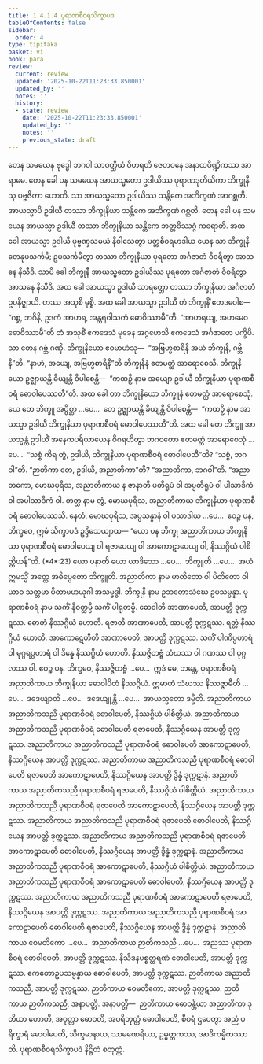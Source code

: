 ```yaml
---
title: 1.4.1.4 ပုရာဏစီဝရသိက္ခာပဒ
tableOfContents: false
sidebar:
  order: 4
type: tipitaka
basket: vi
book: para
review:
  current: review
  updated: '2025-10-22T11:23:33.850001'
  updated_by: ''
  notes: ''
  history:
  - state: review
    date: '2025-10-22T11:23:33.850001'
    updated_by: ''
    notes: ''
    previous_state: draft
---
```



<ReviewStatus review={frontmatter.review} showDetails={true} />

<HypothesisAnnotation frontmatter={frontmatter} />

<DynamicBreadcrumb />

<Division number="503" book="para" e="ch" v="1" p="306">

<Paragraph number="1941" book="para">
တေန သမယေန ဗုဒ္ဓေါ ဘဂဝါ သာဝတ္ထိယံ ဝိဟရတိ ဇေတဝနေ အနာထပိဏ္ဍိကဿ အာရာမေ. တေန ခေါ ပန သမယေန အာယသ္မတော ဥဒါယိဿ ပုရာဏဒုတိယိကာ ဘိက္ခုနီသု ပဗ္ဗဇိတာ ဟောတိ. သာ အာယသ္မတော ဥဒါယိဿ သန္တိကေ အဘိက္ခဏံ အာဂစ္ဆတိ. အာယသ္မာပိ ဥဒါယီ တဿာ ဘိက္ခုနိယာ သန္တိကေ အဘိက္ခဏံ ဂစ္ဆတိ. တေန ခေါ ပန သမယေန အာယသ္မာ ဥဒါယီ တဿာ ဘိက္ခုနိယာ သန္တိကေ ဘတ္တဝိဿဂ္ဂံ ကရောတိ.
</Paragraph>

<Paragraph number="1942" book="para">
အထ ခေါ အာယသ္မာ ဥဒါယီ ပုဗ္ဗဏှသမယံ နိဝါသေတွာ ပတ္တစီဝရမာဒါယ ယေန သာ ဘိက္ခုနီ တေနုပသင်္ကမိ; ဥပသင်္ကမိတွာ တဿာ ဘိက္ခုနိယာ ပုရတော အင်္ဂဇာတံ ဝိဝရိတွာ အာသနေ နိသီဒိ. သာပိ ခေါ ဘိက္ခုနီ အာယသ္မတော ဥဒါယိဿ ပုရတော အင်္ဂဇာတံ ဝိဝရိတွာ အာသနေ နိသီဒိ. အထ ခေါ အာယသ္မာ ဥဒါယီ သာရတ္တော တဿာ ဘိက္ခုနိယာ အင်္ဂဇာတံ ဥပနိဇ္ဈာယိ. တဿ အသုစိ မုစ္စိ. အထ ခေါ အာယသ္မာ ဥဒါယီ တံ ဘိက္ခုနိံ ဧတဒဝေါစ—  “ဂစ္ဆ, ဘဂိနိ, ဥဒကံ အာဟရ, အန္တရဝါသကံ ဓောဝိဿာမီ”တိ. “အာဟရယျ, အဟမေဝ ဓောဝိဿာမီ”တိ တံ အသုစိံ ဧကဒေသံ မုခေန အဂ္ဂဟေသိ ဧကဒေသံ အင်္ဂဇာတေ ပက္ခိပိ. သာ တေန ဂဗ္ဘံ ဂဏှိ. ဘိက္ခုနိယော ဧဝမာဟံသု—  “အဗြဟ္မစာရိနီ အယံ ဘိက္ခုနီ, ဂဗ္ဘိနီ”တိ. “နာဟံ, အယျေ, အဗြဟ္မစာရိနီ”တိ ဘိက္ခုနီနံ ဧတမတ္ထံ အာရောစေသိ. ဘိက္ခုနိယော ဥဇ္ဈာယန္တိ ခိယျန္တိ ဝိပါစေန္တိ—  “ကထဉှိ နာမ အယျော ဥဒါယီ ဘိက္ခုနိယာ ပုရာဏစီဝရံ ဓောဝါပေဿတီ”တိ. အထ ခေါ တာ ဘိက္ခုနိယော ဘိက္ခူနံ ဧတမတ္ထံ အာရောစေသုံ. ယေ တေ ဘိက္ခူ အပ္ပိစ္ဆာ …ပေ…  တေ ဥဇ္ဈာယန္တိ ခိယျန္တိ ဝိပါစေန္တိ—  “ကထဉှိ နာမ အာယသ္မာ ဥဒါယီ ဘိက္ခုနိယာ ပုရာဏစီဝရံ ဓောဝါပေဿတီ”တိ.
</Paragraph>

<Paragraph number="1943" book="para">
အထ ခေါ တေ ဘိက္ခူ အာယသ္မန္တံ ဥဒါယိံ အနေကပရိယာယေန ဝိဂရဟိတွာ ဘဂဝတော ဧတမတ္ထံ အာရောစေသုံ …ပေ…  “သစ္စံ ကိရ တွံ, ဥဒါယိ, ဘိက္ခုနိယာ ပုရာဏစီဝရံ ဓောဝါပေသီ”တိ? “သစ္စံ, ဘဂဝါ”တိ. “ဉာတိကာ တေ, ဥဒါယိ, အညာတိကာ”တိ? “အညာတိကာ, ဘဂဝါ”တိ. “အညာတကော, မောဃပုရိသ, အညာတိကာယ န ဇာနာတိ ပတိရူပံ ဝါ အပ္ပတိရူပံ ဝါ ပါသာဒိကံ ဝါ အပါသာဒိကံ ဝါ. တတ္ထ နာမ တွံ, မောဃပုရိသ, အညာတိကာယ ဘိက္ခုနိယာ ပုရာဏစီဝရံ ဓောဝါပေဿသိ. နေတံ, မောဃပုရိသ, အပ္ပသန္နာနံ ဝါ ပသာဒါယ …ပေ…  ဧဝဉ္စ ပန, ဘိက္ခဝေ, ဣမံ သိက္ခာပဒံ ဥဒ္ဒိသေယျာထ—
</Paragraph>

</Division>
<Division number="504" book="para" e="ch" v="1" p="307">

<Paragraph number="1944" book="para">
<Emphasis>“ယော ပန ဘိက္ခု အညာတိကာယ ဘိက္ခုနိယာ ပုရာဏစီဝရံ ဓောဝါပေယျ ဝါ ရဇာပေယျ ဝါ အာကောဋာပေယျ ဝါ, နိဿဂ္ဂိယံ ပါစိတ္တိယန်”</Emphasis>တိ. (*4*:<Emphasis>23</Emphasis>)
</Paragraph>

</Division>
<Division number="505" book="para" e="ch" v="1" p="307">

<Paragraph number="1945" book="para">
<Emphasis>ယော ပနာ</Emphasis>တိ ယော ယာဒိသော …ပေ…  <Emphasis>ဘိက္ခူ</Emphasis>တိ …ပေ…  အယံ ဣမသ္မိံ အတ္ထေ အဓိပ္ပေတော ဘိက္ခူတိ.
</Paragraph>

<Paragraph number="1946" book="para">
<Emphasis>အညာတိကာ</Emphasis> နာမ မာတိတော ဝါ ပိတိတော ဝါ ယာဝ သတ္တမာ ပိတာမဟယုဂါ အသမ္ဗဒ္ဓါ.
</Paragraph>

<Paragraph number="1947" book="para">
<Emphasis>ဘိက္ခုနီ</Emphasis> နာမ ဥဘတောသံဃေ ဥပသမ္ပန္နာ.
</Paragraph>

<Paragraph number="1948" book="para">
<Emphasis>ပုရာဏစီဝရံ</Emphasis> နာမ သကိံ နိဝတ္ထမ္ပိ သကိံ ပါရုတမ္ပိ.
</Paragraph>

<Paragraph number="1949" book="para">
<Emphasis>ဓောဝါတိ အာဏာပေတိ</Emphasis>, အာပတ္တိ ဒုက္ကဋဿ. ဓောတံ နိဿဂ္ဂိယံ ဟောတိ. <Emphasis>ရဇာတိ အာဏာပေတိ</Emphasis>, အာပတ္တိ ဒုက္ကဋဿ. ရတ္တံ နိဿဂ္ဂိယံ ဟောတိ. <Emphasis>အာကောဋေဟီတိ အာဏာပေတိ</Emphasis>, အာပတ္တိ ဒုက္ကဋဿ. သကိံ ပါဏိပ္ပဟာရံ ဝါ မုဂ္ဂရပ္ပဟာရံ ဝါ ဒိန္နေ နိဿဂ္ဂိယံ ဟောတိ. နိဿဇ္ဇိတဗ္ဗံ သံဃဿ ဝါ ဂဏဿ ဝါ ပုဂ္ဂလဿ ဝါ. ဧဝဉ္စ ပန, ဘိက္ခဝေ, နိဿဇ္ဇိတဗ္ဗံ …ပေ…  ဣဒံ မေ, ဘန္တေ, ပုရာဏစီဝရံ အညာတိကာယ ဘိက္ခုနိယာ ဓောဝါပိတံ နိဿဂ္ဂိယံ. ဣမာဟံ သံဃဿ နိဿဇ္ဇာမီတိ …ပေ…  ဒဒေယျာတိ …ပေ…  ဒဒေယျုန္တိ …ပေ…  အာယသ္မတော ဒမ္မီတိ.
</Paragraph>

</Division>
<Division number="506" book="para" e="ch" v="1" p="307">

<Paragraph number="1950" book="para">
အညာတိကာယ အညာတိကသညီ ပုရာဏစီဝရံ ဓောဝါပေတိ, နိဿဂ္ဂိယံ ပါစိတ္တိယံ. အညာတိကာယ အညာတိကသညီ ပုရာဏစီဝရံ ဓောဝါပေတိ ရဇာပေတိ, နိဿဂ္ဂိယေန အာပတ္တိ ဒုက္ကဋဿ. အညာတိကာယ အညာတိကသညီ ပုရာဏစီဝရံ ဓောဝါပေတိ အာကောဋာပေတိ, နိဿဂ္ဂိယေန အာပတ္တိ ဒုက္ကဋဿ. အညာတိကာယ အညာတိကသညီ ပုရာဏစီဝရံ ဓောဝါပေတိ ရဇာပေတိ အာကောဋာပေတိ, နိဿဂ္ဂိယေန အာပတ္တိ ဒွိန္နံ ဒုက္ကဋာနံ.
</Paragraph>

<Paragraph number="1951" book="para">
အညာတိကာယ အညာတိကသညီ ပုရာဏစီဝရံ ရဇာပေတိ, နိဿဂ္ဂိယံ ပါစိတ္တိယံ. အညာတိကာယ အညာတိကသညီ ပုရာဏစီဝရံ ရဇာပေတိ အာကောဋာပေတိ, နိဿဂ္ဂိယေန အာပတ္တိ ဒုက္ကဋဿ. အညာတိကာယ အညာတိကသညီ ပုရာဏစီဝရံ ရဇာပေတိ ဓောဝါပေတိ, နိဿဂ္ဂိယေန အာပတ္တိ ဒုက္ကဋဿ. အညာတိကာယ အညာတိကသညီ ပုရာဏစီဝရံ ရဇာပေတိ အာကောဋာပေတိ ဓောဝါပေတိ, နိဿဂ္ဂိယေန အာပတ္တိ ဒွိန္နံ ဒုက္ကဋာနံ.
</Paragraph>

<Paragraph number="1952" book="para">
အညာတိကာယ အညာတိကသညီ ပုရာဏစီဝရံ အာကောဋာပေတိ, နိဿဂ္ဂိယံ ပါစိတ္တိယံ. အညာတိကာယ အညာတိကသညီ ပုရာဏစီဝရံ အာကောဋာပေတိ ဓောဝါပေတိ, နိဿဂ္ဂိယေန အာပတ္တိ ဒုက္ကဋဿ. အညာတိကာယ အညာတိကသညီ ပုရာဏစီဝရံ အာကောဋာပေတိ ရဇာပေတိ, နိဿဂ္ဂိယေန အာပတ္တိ ဒုက္ကဋဿ. အညာတိကာယ အညာတိကသညီ ပုရာဏစီဝရံ အာကောဋာပေတိ ဓောဝါပေတိ ရဇာပေတိ, နိဿဂ္ဂိယေန အာပတ္တိ ဒွိန္နံ ဒုက္ကဋာနံ.
</Paragraph>

<Paragraph number="1953" book="para">
အညာတိကာယ ဝေမတိကော …ပေ…  အညာတိကာယ ဉာတိကသညီ …ပေ…  အညဿ ပုရာဏစီဝရံ ဓောဝါပေတိ, အာပတ္တိ ဒုက္ကဋဿ. နိသီဒနပစ္စတ္ထရဏံ ဓောဝါပေတိ, အာပတ္တိ ဒုက္ကဋဿ. ဧကတောဥပသမ္ပန္နာယ ဓောဝါပေတိ, အာပတ္တိ ဒုက္ကဋဿ. ဉာတိကာယ အညာတိကသညီ, အာပတ္တိ ဒုက္ကဋဿ. ဉာတိကာယ ဝေမတိကော, အာပတ္တိ ဒုက္ကဋဿ. ဉာတိကာယ ဉာတိကသညီ, အနာပတ္တိ.
</Paragraph>

</Division>
<Division number="507" book="para" e="ch" v="1" p="308">

<Paragraph number="1954" book="para">
အနာပတ္တိ—  ဉာတိကာယ ဓောဝန္တိယာ အညာတိကာ ဒုတိယာ ဟောတိ, အဝုတ္တာ ဓောဝတိ, အပရိဘုတ္တံ ဓောဝါပေတိ, စီဝရံ ဌပေတွာ အညံ ပရိက္ခာရံ ဓောဝါပေတိ, သိက္ခမာနာယ, သာမဏေရိယာ, ဥမ္မတ္တကဿ, အာဒိကမ္မိကဿာတိ.

</Paragraph>
</Division>

<Paragraph number="1955" type="center" book="para">
ပုရာဏစီဝရသိက္ခာပဒံ နိဋ္ဌိတံ စတုတ္ထံ.
</Paragraph>
